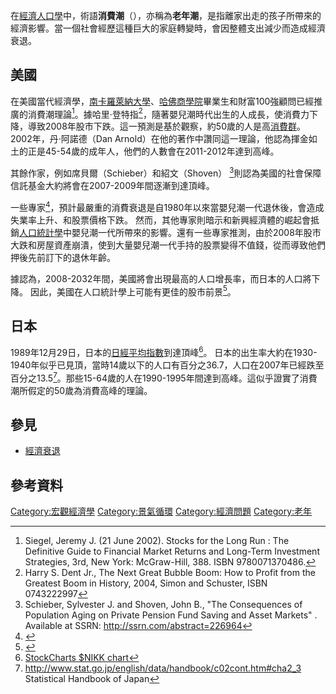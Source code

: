 在[[經濟|經濟]][[人口學|人口學]]中，術語'''消費潮'''（'''{{lang-en|Spending Wave}}'''），亦稱為'''老年潮'''，是指離家出走的孩子所帶來的經濟影響。當一個社會經歷這種巨大的家庭轉變時，會因整體支出減少而造成經濟衰退。

==美國==
在美國當代經濟學，[[南卡羅萊納大學|南卡羅萊納大學]]、[[哈佛商學院|哈佛商學院]]畢業生和財富100強顧問{{Link-en|哈里·登特|Harry Dent}}已經推廣{{Link-en|嬰兒潮一代|baby-boomer}}的消費潮理論<ref>Siegel, Jeremy J. (21 June 2002). Stocks for the Long Run : The Definitive Guide to Financial Market Returns and Long-Term Investment Strategies, 3rd, New York: McGraw-Hill, 388. ISBN 9780071370486.</ref>。據哈里·登特指<ref>Harry S. Dent Jr., The Next Great Bubble Boom: How to Profit from the Greatest Boom in History, 2004, Simon and Schuster, ISBN 0743222997</ref>，隨著嬰兒潮時代出生的人成長，使消費力下降，導致2008年股市下跌。這一預測是基於觀察，約50歲的人是高[[消費者|消費群]]。2002年，丹·阿諾德（Dan Arnold）在他的著作{{Link-en|大失敗前進|The Great Bust Ahead}}中讚同這一理論，他認為揮金如土的正是45-54歲的成年人，他們的人數會在2011-2012年達到高峰。

其餘作家，例如席貝爾（Schieber）和紹文（Shoven） <ref>Schieber, Sylvester J. and Shoven, John B., "The Consequences of Population Aging on Private Pension Fund Saving and Asset Markets" . Available at SSRN: http://ssrn.com/abstract=226964</ref>則認為美國的社會保障信託基金大約將會在2007-2009年間逐漸到達頂峰。

一些專家<ref>{{Cite web |url=http://www.reuters.com/article/ousivMolt/idUSN3131412220080131 |title=Economy faces bigger bust without Boomers, Reuters, 31 Januart, 2008 |accessdate=2010-04-11 |archive-date=2009-07-22 |archive-url=https://web.archive.org/web/20090722020735/http://www.reuters.com/article/ousivMolt/idUSN3131412220080131 |dead-url=no }}</ref>，預計最嚴重的消費衰退是自1980年以來當嬰兒潮一代退休後，會造成失業率上升、{{Link-en|美國住房市場調整|United States housing market correction|房價下降}}和股票價格下跌。 然而，其他專家則暗示{{Link-en|移民美國|Immigration to the United States|美國的外來移民}}和新興經濟體的崛起會抵銷[[人口統計學|人口統計學]]中嬰兒潮一代所帶來的影響。還有一些專家推測，由於2008年股市大跌和房屋資產崩潰，使到大量嬰兒潮一代手持的股票變得不值錢，從而導致他們押後先前訂下的退休年齡。

據認為，2008-2032年間，美國將會出現最高的人口增長率，而日本的人口將下降。 因此，美國在人口統計學上可能有更佳的股市前景<ref>{{Cite web |url=http://seekingalpha.com/article/56926-population-growth-trends-and-global-investing |title=Population Growth Trends and Global Investing |access-date=2010-04-11 |archive-date=2016-10-24 |archive-url=https://web.archive.org/web/20161024231132/http://seekingalpha.com/article/56926-population-growth-trends-and-global-investing |dead-url=no }}</ref>。

==日本==
1989年12月29日，日本的[[日經平均指數|日經平均指數]]到達頂峰<ref>[http://stockcharts.com/h-sc/ui?s=$NIKK&p=D&st=1989-01-15&en=1990-11-15&id=p58776954032 StockCharts $NIKK chart]</ref>。 日本的出生率大約在1930-1940年似乎已見頂，當時14歲以下的人口有百分之36.7，人口在2007年已經跌至百分之13.5<ref>http://www.stat.go.jp/english/data/handbook/c02cont.htm#cha2_3  {{webarchive|url=https://www.webcitation.org/5W4cM8SLe?url=http://www.stat.go.jp/English/data/handbook/c02cont.htm |date=2008-03-04 }} Statistical Handbook of Japan</ref>。那些15-64歲的人在1990-1995年間達到高峰。這似乎證實了消費潮所假定的50歲為消費高峰的理論。

==參見==
*[[經濟衰退|經濟衰退]]

==參考資料==
{{reflist}}

[[Category:宏觀經濟學|Category:宏觀經濟學]]
[[Category:景氣循環|Category:景氣循環]]
[[Category:經濟問題|Category:經濟問題]]
[[Category:老年|Category:老年]]